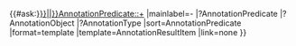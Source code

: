 {{#ask:[[-Has subobject::{{#if:{{{1|}}}|{{{1}}}|{{FULLPAGENAME}}}}]][[AnnotationPredicate::+]]
|mainlabel=-
|?AnnotationPredicate
|?AnnotationObject
|?AnnotationType
|sort=AnnotationPredicate
|format=template
|template=AnnotationResultItem
|link=none
}}